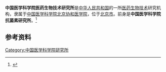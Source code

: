 '''中国医学科学院医药生物技术研究所'''是[[中华人民共和国|中华人民共和国]]的一所[[医药生物技术|医药生物技术]]研究机构，隶属于[[中国医学科学院|中国医学科学院]][[北京协和医学院|北京协和医学院]]，位于[[北京市|北京市]]。前身是'''中国医学科学院抗菌素研究所'''。<ref>{{Cite book|title=北京百科词典 • 科学技术卷|author=曹子西, 张登义, 曹增友主编; 张进京, 傅亿伸, 汪永宁等副主编|publisher=北京科学技术出版社|year=1992|isbn=|location=北京|pages=}}</ref>

== 参考资料 ==
{{reflist}}

[[Category:中国医学科学院研究所|Category:中国医学科学院研究所]]